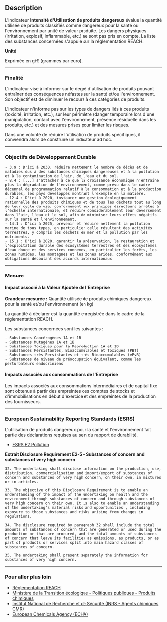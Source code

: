 ## Description

L'indicateur **Intensité d'Utilisation de produits dangereux** évalue la quantité utilisée de produits classifiés comme dangereux pour la santé ou l'environnement par unité de valeur produite.
Les dangers physiques (irritation, explosif, inflammable, etc.) ne sont pas pris en compte. La liste des substances concernées s'appuie sur la réglementation REACH.

**Unité**

Exprimée en g/€ (grammes par euro).


---

### Finalité

L'indicateur vise à informer sur le degré d'utilisation de produits pouvant entraîner des conséquences néfastes sur la santé et/ou l'environnement. Son objectif est de diminuer le recours à ces catégories de produits.

L'indicateur n'informe pas sur les types de dangers liés à ces produits (toxicité, irritation, etc.), sur leur périmètre (danger temporaire lors d'une manipulation, contact avec l'environnement, présence résiduelle dans les produits, etc.) et des mesures prises pour limiter les risques.

Dans une volonté de réduire l'utilisation de produits spécifiques, il conviendra alors de construire un indicateur ad hoc.

---

### Objectifs de Développement Durable
    - 3.9 : D'ici à 2030, réduire nettement le nombre de décès et de maladies dus à des substances chimiques dangereuses et à la pollution et à la contamination de l'air, de l'eau et du sol.
    - 8.4 : [...] s'attacher à ce que la croissance économique n'entraîne plus la dégradation de l'environnement, comme prévu dans le cadre décennal de programmation relatif à la consommation et à la production durables, les pays développés montrant l'exemple en la matière.
    - 12.4 : D'ici à 2020, instaurer une gestion écologiquement rationnelle des produits chimiques et de tous les déchets tout au long de leur cycle de vie, conformément aux principes directeurs arrêtés à l'échelle internationale, et réduire considérablement leur déversement dans l'air, l'eau et le sol, afin de minimiser leurs effets négatifs sur la santé et l'environnement.
    - 14.1 : D'ici à 2025, prévenir et réduire nettement la pollution marine de tous types, en particulier celle résultant des activités terrestres, y compris les déchets en mer et la pollution par les nutriments.
    - 15.1 : D'ici à 2020, garantir la préservation, la restauration et l'exploitation durable des écosystèmes terrestres et des écosystèmes d'eau douce et des services connexes, en particulier les forêts, les zones humides, les montagnes et les zones arides, conformément aux obligations découlant des accords internationaux

---

### Mesure

#### Impact associé à la Valeur Ajoutée de l'Entreprise

**Grandeur mesurée :**  Quantité utilisée de produits chimiques dangereux pour la santé et/ou l'environnement (en kg)

La quantité à déclarer est la quantité enregistrée dans le cadre de la réglementation REACH.

Les substances concernées sont les suivantes :

    - Substances Cancérogènes 1A et 1B
    - Substances Mutagènes 1A et 1B
    - Substances Toxiques pour la Reproduction 1A et 1B
    - Substances Persistantes, Bioaccumulables et Toxiques (PBT)
    - Substances très Persistantes et très Bioaccumulables (vPvB)
    - Substances de niveau de préoccupation équivalent, comme les perturbateurs endocriniens

#### Impacts associés aux consommations de l'Entreprise

Les impacts associés aux consommations intermédiaires et de capital fixe sont obtenus à partir des empreintes des comptes de stocks et d'immobilisations en début d'exercice et des empreintes de la production des fournisseurs.

---

### European Sustainability Reporting Standards (ESRS)

L'utilisation de produits dangereux pour la santé et l'environnement fait partie des déclarations requises au sein du rapport de durabilité.

- [ESRS E2 Pollution​](https://xbrl.efrag.org/e-esrs/esrs-set1-2023.html#d1e17764-3-1)

**Extrait  Disclosure Requirement E2-5 – Substances of concern and substances of very high concern**

`32. The undertaking shall disclose information on the production, use, distribution, commercialisation and import/export of substances of concern and substances of very high concern, on their own, in mixtures or in articles. `

`33. The objective of this Disclosure Requirement is to enable an understanding of the impact of the undertaking on health and the environment through substances of concern and through substances of very high concern on their own. It is also to enable an understanding of the undertaking’s material risks and opportunities , including exposure to those substances and risks arising from changes in regulations.`

`34. The disclosure required by paragraph 32 shall include the total amounts of substances of concern that are generated or used during the production or that are procured, and the total amounts of substances of concern that leave its facilities as emissions, as products, or as part of products or services split into main hazard classes of substances of concern.`

`35. The undertaking shall present separately the information for substances of very high concern.`

---

### Pour aller plus loin

- [Réglementation REACH](https://www.ecologie.gouv.fr/politiques-publiques/reglement-reach)
- [Ministère de la Transition écologique - Politiques publiques - Produits chimiques ](https://www.ecologie.gouv.fr/politiques-publiques/sante-environnement)
- [Institut National de Recherche et de Sécurité (INRS - Agents chimiques CMR)](https://www.inrs.fr/risques/cmr-agents-chimiques/ce-qu-il-faut-retenir.html)
- [European Chemicals Agency (ECHA)](https://echa.europa.eu/fr/home)



